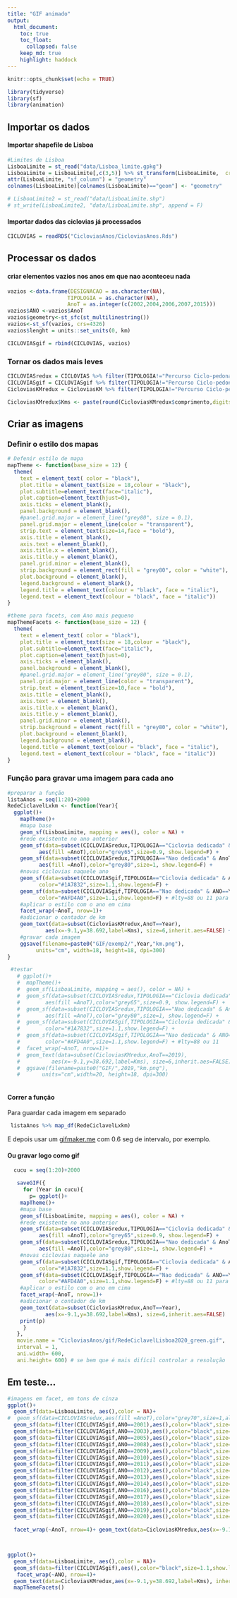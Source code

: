 ```yaml
---
title: "GIF animado"
output: 
  html_document:
    toc: true
    toc_float:
      collapsed: false
    keep_md: true
    highlight: haddock
---
```


```r
knitr::opts_chunk$set(echo = TRUE)
```
```r
library(tidyverse)
library(sf)
library(animation)
```

## Importar os dados
#### Importar shapefile de Lisboa
```r
#Limites de Lisboa
LisboaLimite = st_read("data/Lisboa_limite.gpkg")
LisboaLimite = LisboaLimite[,c(3,5)] %>% st_transform(LisboaLimite,  crs = 4326)
attr(LisboaLimite, "sf_column") = "geometry"
colnames(LisboaLimite)[colnames(LisboaLimite)=="geom"] <- "geometry"
```
```r
# LisboaLimite2 = st_read("data/LisboaLimite.shp")
# st_write(LisboaLimite2, "data/LisboaLimite.shp", append = F)
```

#### Importar dados das ciclovias já processados

```r
CICLOVIAS = readRDS("CicloviasAnos/CicloviasAnos.Rds")
```

## Processar os dados

#### criar elementos vazios nos anos em que nao aconteceu nada
```r
vazios <-data.frame(DESIGNACAO = as.character(NA),
                   TIPOLOGIA = as.character(NA),
                   AnoT = as.integer(c(2002,2004,2006,2007,2015)))
vazios$ANO <-vazios$AnoT
vazios$geometry<-st_sfc(st_multilinestring())
vazios<-st_sf(vazios, crs=4326)
vazios$lenght = units::set_units(0, km)

CICLOVIASgif = rbind(CICLOVIAS, vazios)
```

### Tornar os dados mais leves
```r
CICLOVIASredux = CICLOVIAS %>% filter(TIPOLOGIA!="Percurso Ciclo-pedonal") %>%  group_by(TIPOLOGIA, AnoT) %>% summarise() 
CICLOVIASgif = CICLOVIASgif %>% filter(TIPOLOGIA!="Percurso Ciclo-pedonal") %>% group_by(TIPOLOGIA, ANO) %>% summarise()
CicloviasKMredux = CicloviasKM %>% filter(TIPOLOGIA!="Percurso Ciclo-pedonal") %>%  group_by(AnoT) %>% summarise(comprimento=sum(lenght))

CicloviasKMredux$Kms <- paste(round(CicloviasKMredux$comprimento,digits = 0),"km", sep=" ")
```
## Criar as imagens

### Definir o estilo dos mapas
```r
# Defenir estilo de mapa
mapTheme <- function(base_size = 12) {
  theme(
    text = element_text( color = "black"),
    plot.title = element_text(size = 18,colour = "black"),
    plot.subtitle=element_text(face="italic"),
    plot.caption=element_text(hjust=0),
    axis.ticks = element_blank(),
    panel.background = element_blank(),
    #panel.grid.major = element_line("grey80", size = 0.1),
    panel.grid.major = element_line(color = "transparent"),
    strip.text = element_text(size=14,face = "bold"),
    axis.title = element_blank(),
    axis.text = element_blank(),
    axis.title.x = element_blank(),
    axis.title.y = element_blank(),
    panel.grid.minor = element_blank(),
    strip.background = element_rect(fill = "grey80", color = "white"),
    plot.background = element_blank(),
    legend.background = element_blank(),
    legend.title = element_text(colour = "black", face = "italic"),
    legend.text = element_text(colour = "black", face = "italic"))
}
```
```r
#theme para facets, com Ano mais pequeno
mapThemeFacets <- function(base_size = 12) {
  theme(
    text = element_text( color = "black"),
    plot.title = element_text(size = 18,colour = "black"),
    plot.subtitle=element_text(face="italic"),
    plot.caption=element_text(hjust=0),
    axis.ticks = element_blank(),
    panel.background = element_blank(),
    #panel.grid.major = element_line("grey80", size = 0.1),
    panel.grid.major = element_line(color = "transparent"),
    strip.text = element_text(size=10,face = "bold"),
    axis.title = element_blank(),
    axis.text = element_blank(),
    axis.title.x = element_blank(),
    axis.title.y = element_blank(),
    panel.grid.minor = element_blank(),
    strip.background = element_rect(fill = "grey80", color = "white"),
    plot.background = element_blank(),
    legend.background = element_blank(),
    legend.title = element_text(colour = "black", face = "italic"),
    legend.text = element_text(colour = "black", face = "italic"))
}
```


### Função para gravar uma imagem para cada ano
```r
#preparar a função
listaAnos = seq(1:20)+2000
RedeCiclavelLxkm <- function(Year){
  ggplot()+
    mapTheme()+
    #mapa base
    geom_sf(LisboaLimite, mapping = aes(), color = NA) +
    #rede existente no ano anterior
    geom_sf(data=subset(CICLOVIASredux,TIPOLOGIA=="Ciclovia dedicada" & AnoT==Year),
          aes(fill =AnoT),color="grey65",size=0.9, show.legend=F) +
    geom_sf(data=subset(CICLOVIASredux,TIPOLOGIA=="Nao dedicada" & AnoT==Year),
          aes(fill =AnoT),color="grey80",size=1, show.legend=F) +
    #novas ciclovias naquele ano
    geom_sf(data=subset(CICLOVIASgif,TIPOLOGIA=="Ciclovia dedicada" & ANO==Year),aes(),
          color="#1A7832",size=1.1,show.legend=F) +
    geom_sf(data=subset(CICLOVIASgif,TIPOLOGIA=="Nao dedicada" & ANO==Year),aes(),
          color="#AFD4A0",size=1.1,show.legend=F) + #lty=88 ou 11 para tracejado
    #aplicar o estilo com o ano em cima
    facet_wrap(~AnoT, nrow=1)+
    #adicionar o contador de km
    geom_text(data=subset(CicloviasKMredux,AnoT==Year),
            aes(x=-9.1,y=38.692,label=Kms), size=6,inherit.aes=FALSE) +
    #gravar cada imagem
    ggsave(filename=paste0("GIF/exemp2/",Year,"km.png"),
         units="cm", width=18, height=18, dpi=300)
}

 #testar
   # ggplot()+
   #  mapTheme()+
   #  geom_sf(LisboaLimite, mapping = aes(), color = NA) +
   #  geom_sf(data=subset(CICLOVIASredux,TIPOLOGIA=="Ciclovia dedicada" & AnoT==2019),
   #        aes(fill =AnoT),color="grey65",size=0.9, show.legend=F) +
   #  geom_sf(data=subset(CICLOVIASredux,TIPOLOGIA=="Nao dedicada" & AnoT==2019),
   #        aes(fill =AnoT),color="grey80",size=1, show.legend=F) +
   #  geom_sf(data=subset(CICLOVIASgif,TIPOLOGIA=="Ciclovia dedicada" & ANO==2019),aes(),
   #        color="#1A7832",size=1.1,show.legend=F) +
   #  geom_sf(data=subset(CICLOVIASgif,TIPOLOGIA=="Nao dedicada" & ANO==2019),aes(),
   #        color="#AFD4A0",size=1.1,show.legend=F) + #lty=88 ou 11
   #  facet_wrap(~AnoT, nrow=1)+
   #  geom_text(data=subset(CicloviasKMredux,AnoT==2019),
   #          aes(x=-9.1,y=38.692,label=Kms), size=6,inherit.aes=FALSE) +
   #  ggsave(filename=paste0("GIF/",2019,"km.png"),
   #       units="cm",width=20, height=18, dpi=300)
    
```
#### Correr a função 
Para guardar cada imagem em separado
```r
 listaAnos %>% map_df(RedeCiclavelLxkm)
```

E depois usar um [gifmaker.me](https://gifmaker.me) com 0.6 seg de intervalo, por exemplo.




#### Ou gravar logo como gif
```r
  cucu = seq(1:20)+2000

   saveGIF({
     for (Year in cucu){
       p= ggplot()+
    mapTheme()+
    #mapa base
    geom_sf(LisboaLimite, mapping = aes(), color = NA) +
    #rede existente no ano anterior
    geom_sf(data=subset(CICLOVIASredux,TIPOLOGIA=="Ciclovia dedicada" & AnoT==Year),
          aes(fill =AnoT),color="grey65",size=0.9, show.legend=F) +
    geom_sf(data=subset(CICLOVIASredux,TIPOLOGIA=="Nao dedicada" & AnoT==Year),
          aes(fill =AnoT),color="grey80",size=1, show.legend=F) +
    #novas ciclovias naquele ano
    geom_sf(data=subset(CICLOVIASgif,TIPOLOGIA=="Ciclovia dedicada" & ANO==Year),aes(),
          color="#1A7832",size=1.1,show.legend=F) +
    geom_sf(data=subset(CICLOVIASgif,TIPOLOGIA=="Nao dedicada" & ANO==Year),aes(),
          color="#AFD4A0",size=1.1,show.legend=F) + #lty=88 ou 11 para tracejado
    #aplicar o estilo com o ano em cima
    facet_wrap(~AnoT, nrow=1)+
    #adicionar o contador de km
    geom_text(data=subset(CicloviasKMredux,AnoT==Year),
            aes(x=-9.1,y=38.692,label=Kms), size=6,inherit.aes=FALSE)
    print(p)
     }
   },
   movie.name = "CicloviasAnos/gif/RedeCiclavelLisboa2020_green.gif",
   interval = 1,
   ani.width= 600,
   ani.height= 600) # se bem que é mais difícil controlar a resolução
```


## Em teste...

```r
#imagens em facet, em tons de cinza
ggplot()+
  geom_sf(data=LisboaLimite, aes(),color = NA)+
#  geom_sf(data=CICLOVIASredux,aes(fill =AnoT),color="grey70",size=1,alpha=0.2,show.legend=F) +
  geom_sf(data=filter(CICLOVIASgif,ANO==2001),aes(),color="black",size=1.1,show.legend=F) +
  geom_sf(data=filter(CICLOVIASgif,ANO==2003),aes(),color="black",size=1.1,show.legend=F) +
  geom_sf(data=filter(CICLOVIASgif,ANO==2005),aes(),color="black",size=1.1,show.legend=F) +
  geom_sf(data=filter(CICLOVIASgif,ANO==2008),aes(),color="black",size=1.1,show.legend=F) +
  geom_sf(data=filter(CICLOVIASgif,ANO==2009),aes(),color="black",size=1.1,show.legend=F) +
  geom_sf(data=filter(CICLOVIASgif,ANO==2010),aes(),color="black",size=1.1,show.legend=F) +
  geom_sf(data=filter(CICLOVIASgif,ANO==2011),aes(),color="black",size=1.1,show.legend=F) +
  geom_sf(data=filter(CICLOVIASgif,ANO==2012),aes(),color="black",size=1.1,show.legend=F) +
  geom_sf(data=filter(CICLOVIASgif,ANO==2013),aes(),color="black",size=1.1,show.legend=F) +
  geom_sf(data=filter(CICLOVIASgif,ANO==2014),aes(),color="black",size=1.1,show.legend=F) +
  geom_sf(data=filter(CICLOVIASgif,ANO==2016),aes(),color="black",size=1.1,show.legend=F) +
  geom_sf(data=filter(CICLOVIASgif,ANO==2017),aes(),color="black",size=1.1,show.legend=F) +
  geom_sf(data=filter(CICLOVIASgif,ANO==2018),aes(),color="black",size=1.1,show.legend=F) +
  geom_sf(data=filter(CICLOVIASgif,ANO==2019),aes(),color="black",size=1.1,show.legend=F) +
  geom_sf(data=filter(CICLOVIASgif,ANO==2020),aes(),color="black",size=1.1,show.legend=F) +
  
  facet_wrap(~AnoT, nrow=4)+ geom_text(data=CicloviasKMredux,aes(x=-9.1,y=38.692,label=Kms), inherit.aes=FALSE) + mapThemeFacets()



ggplot()+
  geom_sf(data=LisboaLimite, aes(),color = NA)+
  geom_sf(data=filter(CICLOVIASgif),aes(),color="black",size=1.1,show.legend=F) +
   facet_wrap(~ANO, nrow=4)+
  geom_text(data=CicloviasKMredux,aes(x=-9.1,y=38.692,label=Kms), inherit.aes=FALSE)+
  mapThemeFacets() 
```